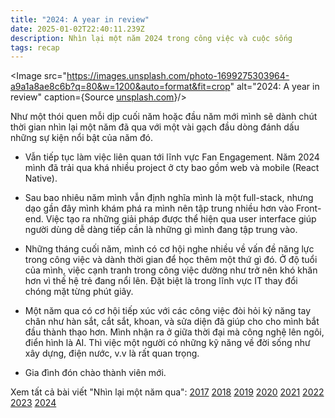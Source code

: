 ```yaml
---
title: "2024: A year in review"
date: 2025-01-02T22:40:11.239Z
description: Nhìn lại một năm 2024 trong công việc và cuộc sống
tags: recap
---
```


<Image src="https://images.unsplash.com/photo-1699275303964-a9a1a8ae8c6b?q=80&w=1200&auto=format&fit=crop" alt="2024: A year in review" caption={<span>Source <a href="https://unsplash.com/photos/a-close-up-of-a-cell-phone-screen-with-numbers-on-it-mis7syjThUU" target="_blank">unsplash.com</a></span>}/>

Như một thói quen mỗi dịp cuối năm hoặc đầu năm mới mình sẽ dành chút thời gian nhìn lại một năm đã qua với một vài gạch đầu dòng đánh dấu những sự kiện nổi bật của năm đó.


- Vẫn tiếp tục làm việc liên quan tới lĩnh vực Fan Engagement. Năm 2024 mình đã trải qua khá nhiều project ở cty bao gồm web và mobile (React Native).
- Sau bao nhiêu năm mình vẫn định nghĩa mình là một full-stack, nhưng dạo gần đây mình khám phá ra mình nên tập trung nhiều hơn vào Front-end. Việc tạo ra những giải pháp được thể hiện qua user interface giúp người dùng dễ dàng tiếp cần là những gì mình đang tập trung vào.
- Những tháng cuối năm, mình có cơ hội nghe nhiều về vấn đề năng lực trong công việc và dành thời gian để học thêm một thứ gì đó. Ở độ tuổi của mình, việc cạnh tranh trong công việc dường như trở nên khó khăn hơn vì thế hệ trẻ đang nổi lên. Đặt biệt là trong lĩnh vực IT thay đổi chóng mặt từng phút giây.
- Một năm qua có cơ hội tiếp xúc với các công việc đòi hỏi kỷ năng tay chân như hàn sắt, cắt sắt, khoan, và sửa diện đã giúp cho cho mình bắt đầu thành thạo hơn. Mình nhận ra ở giữa thời đại mà công nghệ lên ngôi, điển hình là AI. Thì việc một người có những kỹ năng về đời sống như xây dựng, điện nước, v.v là rất quan trọng.

- Gia đình đón chào thành viên mới.

Xem tất cả bài viết "Nhìn lại một năm qua": [2017](/notes/2017-year-in-review) [2018](/notes/2018-year-in-review) [2019](/notes/2019-year-in-review) [2020](/notes/2020-year-in-review) [2021](/notes/2021-year-in-review) [2022](/notes/2022-year-in-review) [2023](/notes/2023-year-in-review) [2024](/notes/2024-year-in-review)
